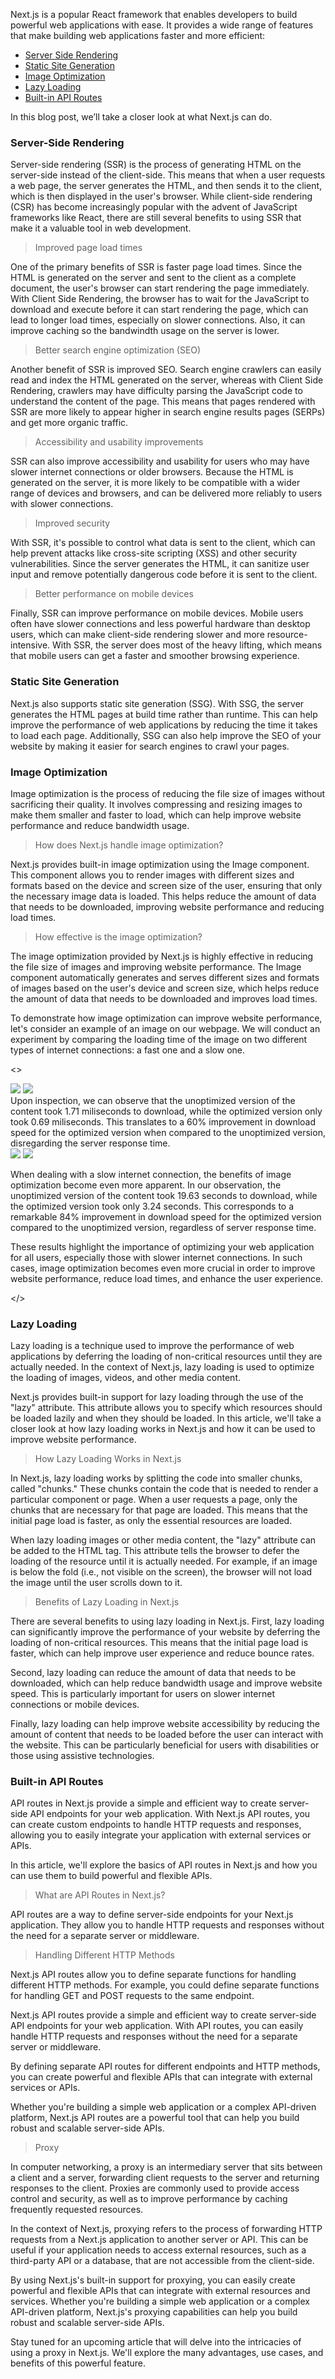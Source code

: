 Next.js is a popular React framework that enables developers to build powerful web applications with ease.
It provides a wide range of features that make building web applications faster and more efficient:

- <a href="#server-side-rendering">Server Side Rendering</a>
- <a href="#static-site-generation">Static Site Generation</a>
- <a href="#image-optimization">Image Optimization</a>
- <a href="#lazy-loading">Lazy Loading</a>
- <a href="#api-routes">Built-in API Routes</a>

In this blog post, we’ll take a closer look at what Next.js can do.

<h3 id="server-side-rendering">Server-Side Rendering </h3>
<div className="bg-black border-t border-t-gray-400 mb-5 sm:mb-10" />

Server-side rendering (SSR) is the process of generating HTML on the server-side instead of the client-side.
This means that when a user requests a web page, the server generates the HTML, and then sends it to the client,
which is then displayed in the user's browser. While client-side rendering (CSR) has become increasingly popular
with the advent of JavaScript frameworks like React, there are still several benefits to using SSR that
make it a valuable tool in web development.

> Improved page load times

One of the primary benefits of SSR is faster page load times. Since the HTML is generated on the server and sent
to the client as a complete document, the user's browser can start rendering the page immediately.
With Client Side Rendering, the browser has to wait for the JavaScript to download and execute before it can start
rendering the page, which can lead to longer load times, especially on slower connections. Also, it can improve caching
so the bandwindth usage on the server is lower.

> Better search engine optimization (SEO)

Another benefit of SSR is improved SEO. Search engine crawlers can easily read and index the HTML generated on the server,
whereas with Client Side Rendering, crawlers may have difficulty parsing the JavaScript code to understand the content of the page.
This means that pages rendered with SSR are more likely to appear higher in search engine results pages (SERPs) and get more organic traffic.

> Accessibility and usability improvements

SSR can also improve accessibility and usability for users who may have slower internet connections or older browsers.
Because the HTML is generated on the server, it is more likely to be compatible with a wider range of devices and browsers,
and can be delivered more reliably to users with slower connections.

> Improved security

With SSR, it's possible to control what data is sent to the client, which can help prevent attacks like cross-site scripting (XSS)
and other security vulnerabilities. Since the server generates the HTML, it can sanitize user input and remove potentially dangerous
code before it is sent to the client.

> Better performance on mobile devices

Finally, SSR can improve performance on mobile devices. Mobile users often have slower connections and less powerful hardware than desktop users,
which can make client-side rendering slower and more resource-intensive. With SSR, the server does most of the heavy lifting, which means that
mobile users can get a faster and smoother browsing experience.

<h3 id="static-site-generation">Static Site Generation</h3>
<div className="bg-black border-t border-t-gray-400 mb-5 sm:mb-10" />

Next.js also supports static site generation (SSG). With SSG, the server generates the HTML pages at build time rather than runtime.
This can help improve the performance of web applications by reducing the time it takes to load each page. Additionally,
SSG can also help improve the SEO of your website by making it easier for search engines to crawl your pages.

<h3 id="image-optimization">Image Optimization</h3>
<div className="bg-black border-t border-t-gray-400 mb-5 sm:mb-10" />

Image optimization is the process of reducing the file size of images without sacrificing their quality.
It involves compressing and resizing images to make them smaller and faster to load, which can help improve website
performance and reduce bandwidth usage.

> How does Next.js handle image optimization?

Next.js provides built-in image optimization using the Image component.
This component allows you to render images with different sizes and formats based on the device and screen size of the user,
ensuring that only the necessary image data is loaded. This helps reduce the amount of data that needs to be downloaded,
improving website performance and reducing load times.

> How effective is the image optimization?

The image optimization provided by Next.js is highly effective in reducing the file size of images and improving
website performance. The Image component automatically generates and serves different sizes and formats of images
based on the user's device and screen size, which helps reduce the amount of data that needs to be downloaded and
improves load times.

To demonstrate how image optimization can improve website performance, let's consider an example of an image on our webpage.
We will conduct an experiment by comparing the loading time of the image on two different types of internet connections: a fast one and a slow one.

<>
  <div className="mt-10 flex flex-col sm:flex-row">
    <img
      src="/articles/fast-internet-unoptimized.png"
      className="w-full sm:w-1/2 object-cover"
    />
    <img
      src="/articles/fast-internet-optimized.png"
      className="w-full sm:w-1/2 object-cover"
    />
  </div>
  Upon inspection, we can observe that the unoptimized version of the content took 1.71 miliseconds to download, while the optimized version only took 0.69 miliseconds.
  This translates to a 60% improvement in download speed for the optimized version when compared to the unoptimized version,
  disregarding the server response time.
  <div className="mt-10 flex flex-col sm:flex-row">
    <img
      src="/articles/slow-internet-unoptimized.png"
      className="w-full sm:w-1/2 object-cover"
    />
    <img
      src="/articles/slow-internet-optimized.png"
      className="w-full sm:w-1/2 object-cover"
    />
  </div>

When dealing with a slow internet connection, the benefits of image optimization become even more apparent. In our observation, the unoptimized version
of the content took 19.63 seconds to download, while the optimized version took only 3.24 seconds. This corresponds to a remarkable 84% improvement in
download speed for the optimized version compared to the unoptimized version, regardless of server response time.

These results highlight the importance of optimizing your web application for all users, especially those with slower internet connections.
In such cases, image optimization becomes even more crucial in order to improve website performance, reduce load times, and enhance the user experience.

</>

<h3 id="lazy-loading">Lazy Loading</h3>
<div className="bg-black border-t border-t-gray-400 mb-5 sm:mb-10" />

Lazy loading is a technique used to improve the performance of web applications by deferring the loading of non-critical resources until
they are actually needed. In the context of Next.js, lazy loading is used to optimize the loading of images, videos, and other media content.

Next.js provides built-in support for lazy loading through the use of the "lazy" attribute. This attribute allows you to specify
which resources should be loaded lazily and when they should be loaded. In this article, we'll take a closer look at how lazy loading
works in Next.js and how it can be used to improve website performance.

> How Lazy Loading Works in Next.js

In Next.js, lazy loading works by splitting the code into smaller chunks, called "chunks." These chunks contain the code that is needed to render
a particular component or page. When a user requests a page, only the chunks that are necessary for that page are loaded. This means that the initial
page load is faster, as only the essential resources are loaded.

When lazy loading images or other media content, the "lazy" attribute can be added to the HTML tag. This attribute tells the browser to defer the
loading of the resource until it is actually needed. For example, if an image is below the fold (i.e., not visible on the screen), the browser
will not load the image until the user scrolls down to it.

> Benefits of Lazy Loading in Next.js

There are several benefits to using lazy loading in Next.js. First, lazy loading can significantly improve the performance of your website by deferring
the loading of non-critical resources. This means that the initial page load is faster, which can help improve user experience and reduce bounce rates.

Second, lazy loading can reduce the amount of data that needs to be downloaded, which can help reduce bandwidth usage and improve website speed.
This is particularly important for users on slower internet connections or mobile devices.

Finally, lazy loading can help improve website accessibility by reducing the amount of content that needs to be loaded before the user can
interact with the website. This can be particularly beneficial for users with disabilities or those using assistive technologies.

<h3 id="api-routes">Built-in API Routes</h3>
<div className="bg-black border-t border-t-gray-400 mb-5 sm:mb-10" />

API routes in Next.js provide a simple and efficient way to create server-side API endpoints for your web application.
With Next.js API routes, you can create custom endpoints to handle HTTP requests and responses, allowing you to easily
integrate your application with external services or APIs.

In this article, we'll explore the basics of API routes in Next.js and how you can use them to build powerful and flexible APIs.

> What are API Routes in Next.js?

API routes are a way to define server-side endpoints for your Next.js application.
They allow you to handle HTTP requests and responses without the need for a separate server or middleware.

> Handling Different HTTP Methods

Next.js API routes allow you to define separate functions for handling different HTTP methods. For example, you could define
separate functions for handling GET and POST requests to the same endpoint.

Next.js API routes provide a simple and efficient way to create server-side API endpoints for your web application. With API routes,
you can easily handle HTTP requests and responses without the need for a separate server or middleware.

By defining separate API routes for different endpoints and HTTP methods, you can create powerful and flexible APIs that can
integrate with external services or APIs.

Whether you're building a simple web application or a complex API-driven platform, Next.js API routes are a powerful
tool that can help you build robust and scalable server-side APIs.

> Proxy

In computer networking, a proxy is an intermediary server that sits between a client and a server, forwarding client requests to
the server and returning responses to the client. Proxies are commonly used to provide access control and security, as well as to improve
performance by caching frequently requested resources.

In the context of Next.js, proxying refers to the process of forwarding HTTP requests from a Next.js application to another server or API.
This can be useful if your application needs to access external resources, such as a third-party API or a database, that are not accessible
from the client-side.

By using Next.js's built-in support for proxying, you can easily create powerful and flexible APIs that can integrate with external resources
and services. Whether you're building a simple web application or a complex API-driven platform, Next.js's proxying capabilities can help you
build robust and scalable server-side APIs.

Stay tuned for an upcoming article that will delve into the intricacies of using a proxy in Next.js. We'll explore the many advantages, use cases,
and benefits of this powerful feature.
